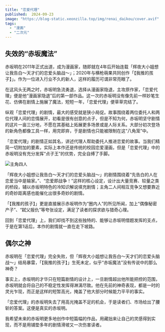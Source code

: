 ```yaml
---
title: "恋爱代理"
published:  2024-09-23
image: "https://blog-static.xeonzilla.top/img/renai_daikou/cover.avif"
tags:
  - "漫画"
  - "二次元"
---
```

## 失效的“赤坂魔法”
赤坂明在2011年正式出道，成为漫画家，随即就在4年后开始连载「辉夜大小姐想让我告白～天才们的恋爱头脑战～」；2020年与横枪萌果共同创作「【我推的孩子】」。作为一位进入行业不久的新人，这样的履历可谓非常亮眼了。

在这风头无两之时，赤坂明急流勇退，选择从漫画家隐退，主攻原作家，「恋爱代理」便是他“漫画家隐退”后的第一部作品。这一次的赤坂明没有像先前一样妙笔生花、仿佛在剧情上施展了魔法，短短一年，「恋爱代理」便草草完结了。

纵观「恋爱代理」的剧情，最大的感受就是狭小局促。故事围绕着两位委托人和两位代理人间的恋情展开，初看是很有创意的点子，但是不知为何，赤坂明坚守剧情的这片一亩三分地，不愿在其基础上拓展更多场景或是人际关系。大部分初次登场的新角色都像工具一样，用完即弃，于是剧情也只能被限制在这“八角笼”中。

「恋爱代理」的剧情正如其名，讲述代理人帮助委托人推进恋爱的故事。当我们精简一切附加的要素，实际上本作还是传统的校园恋爱漫画，但是「恋爱代理」中的赤坂明没有充分发挥“点子王”的优势，完全自缚了手脚。

![主角四人](https://blog-static.xeonzilla.top/img/renai_daikou/01.avif "主角四人")

「辉夜大小姐想让我告白～天才们的恋爱头脑战～」的剧情围绕着“先告白的人在恋爱当中是输家。”、“恋爱即战争！”这样的核心设定，设计出大量竞赛、较量之类的桥段，辅以赤坂明特色的冷知识解说填充剧情；主角二人间相互竞争又想要靠近的奇妙距离感也能催化出很多奇妙的剧情。

「【我推的孩子】」更是直接展示赤坂明作为“圈内人”的所见所闻，加上“偶像秘密产子”、“弑父报仇”等夸张设定，满足了读者的探求欲与猎奇心理。

回到「恋爱代理」上，我们却找不到这些独特的、能够让赤坂明借题发挥的支点，于是在第1话后，本作的剧情就一直在走下坡路。

## 偶尔之神
赤坂明在「恋爱代理」完全失败，但「辉夜大小姐想让我告白～天才们的恋爱头脑战～」结局暴雷，「【我推的孩子】」生死未定，似乎“赤坂魔法”没有传说中的那么神奇？

事实上，赤坂明的才华只在短篇剧情的设计上，一旦剧情超出他所能把控的范围，赤坂明就会将自己的不稳定性发挥得淋漓尽致。他在先前的神奇表现，都是一时的灵光乍现，而正是这样的短暂高光，掩盖了他大部分时候能力平平的事实。

「恋爱代理」的赤坂明失去了用高光掩盖不足的机会，于是读者们、市场给出了腰斩的答案。这便是真实的赤坂明。

我希望未来的赤坂明更多地创作中短篇幅的作品，用藏拙来让自己的灵感得到实现，而不是用铺垫多年的剧情滑坡又一次伤害读者。
